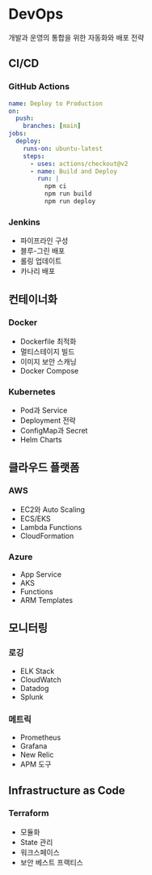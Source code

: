 # DevOps

개발과 운영의 통합을 위한 자동화와 배포 전략

## CI/CD

### GitHub Actions
```yaml
name: Deploy to Production
on:
  push:
    branches: [main]
jobs:
  deploy:
    runs-on: ubuntu-latest
    steps:
      - uses: actions/checkout@v2
      - name: Build and Deploy
        run: |
          npm ci
          npm run build
          npm run deploy
```

### Jenkins
- 파이프라인 구성
- 블루-그린 배포
- 롤링 업데이트
- 카나리 배포

## 컨테이너화

### Docker
- Dockerfile 최적화
- 멀티스테이지 빌드
- 이미지 보안 스캐닝
- Docker Compose

### Kubernetes
- Pod과 Service
- Deployment 전략
- ConfigMap과 Secret
- Helm Charts

## 클라우드 플랫폼

### AWS
- EC2와 Auto Scaling
- ECS/EKS
- Lambda Functions
- CloudFormation

### Azure
- App Service
- AKS
- Functions
- ARM Templates

## 모니터링

### 로깅
- ELK Stack
- CloudWatch
- Datadog
- Splunk

### 메트릭
- Prometheus
- Grafana
- New Relic
- APM 도구

## Infrastructure as Code

### Terraform
- 모듈화
- State 관리
- 워크스페이스
- 보안 베스트 프랙티스
